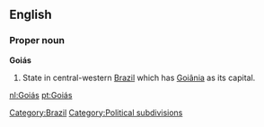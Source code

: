 ==English==

===Proper noun===
'''Goiás'''

#State in central-western [[Brazil]] which has [[Goiânia]] as its capital.

[[Category:Brazil]]
[[Category:Political subdivisions]]
[[nl:Goiás]]
[[pt:Goiás]]
